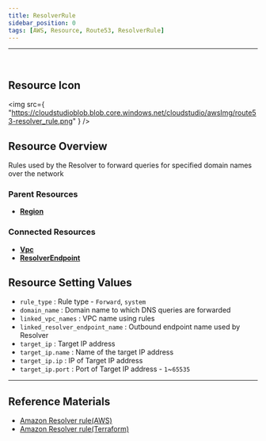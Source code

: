 ```yaml
---
title: ResolverRule
sidebar_position: 0
tags: [AWS, Resource, Route53, ResolverRule]
---
```


<hr />
<br />

## Resource Icon

<img
    src={
        "https://cloudstudioblob.blob.core.windows.net/cloudstudio/awsImg/route53-resolver_rule.png"
    }
/>

## Resource Overview

Rules used by the Resolver to forward queries for specified domain names over the network

### Parent Resources

-   [**Region**](https://docs.cstudio.app/docs/resource/aws/Base/Region)

### Connected Resources

-   [**Vpc**](https://docs.cstudio.app/en/docs/resource/aws/Vpc/Vpc)
-   [**ResolverEndpoint**](https://docs.cstudio.app/en/docs/resource/aws/Route53/ResolverEndpoint)

## Resource Setting Values

-   `rule_type` : Rule type - `Forward`, `system`
-   `domain_name` : Domain name to which DNS queries are forwarded
-   `linked_vpc_names` : VPC name using rules
-   `linked_resolver_endpoint_name` : Outbound endpoint name used by Resolver
-   `target_ip` : Target IP address
-   `target_ip.name` : Name of the target IP address
-   `target_ip.ip` : IP of Target IP address
-   `target_ip.port` : Port of Target IP address - `1`~`65535`

---

## Reference Materials

-   [Amazon Resolver rule(AWS)](https://docs.aws.amazon.com/ko_kr/Route53/latest/DeveloperGuide/resolver.html)
-   [Amazon Resolver rule(Terraform)](https://registry.terraform.io/providers/hashicorp/aws/latest/docs/resources/route53_resolver_rule)
